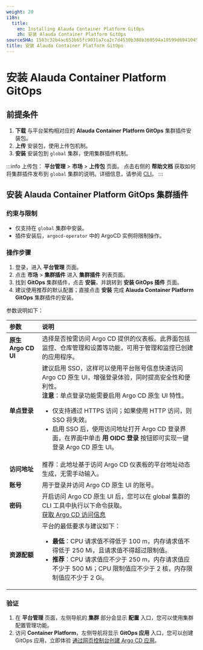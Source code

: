 ```yaml
---
weight: 20
i18n:
  title:
    en: Installing Alauda Container Platform GitOps
    zh: 安装 Alauda Container Platform GitOps
sourceSHA: 1583c32b4ac653b65fc9031a7ca2c7d4530b388b360594a10599d69410454270
title: 安装 Alauda Container Platform GitOps
---
```


# 安装 Alauda Container Platform GitOps

## 前提条件

1. **下载** 与平台架构相对应的 **Alauda Container Platform GitOps** 集群插件安装包。
2. **上传** 安装包，使用上传包机制。
3. **安装** 安装包到 `global` 集群，使用集群插件机制。

:::info
上传包：
**平台管理** > **市场** > **上传包** 页面。
点击右侧的 **帮助文档** 获取如何将集群插件发布到 `global` 集群的说明。详细信息，请参阅 [CLI](/ui/cli_tools/index.mdx)。
:::

## 安装 Alauda Container Platform GitOps 集群插件

### 约束与限制

- 仅支持在 `global` 集群中安装。
- 插件安装后，`argocd-operator` 中的 ArgoCD 实例将限制操作。

### 操作步骤

1. 登录，进入 **平台管理** 页面。
2. 点击 **市场** > **集群插件** 进入 **集群插件** 列表页面。
3. 找到 **GitOps** 集群插件，点击 **安装**，并跳转到 **安装 GitOps 插件** 页面。
4. 建议使用推荐的默认配置；直接点击 **安装** 完成 **Alauda Container Platform GitOps** 集群插件的安装。

参数说明如下：

| **参数**           | **说明**                                                                                                                                                                                                                                                                                                                                                                                                                                                                                                                                                        |
| :------------------ | :----------------------------------------------------------------------------------------------------------------------------------------------------------------------------------------------------------------------------------------------------------------------------------------------------------------------------------------------------------------------------------------------------------------------------------------------------------------------------------------------------------------------------------------------------------------- |
| **原生 Argo CD UI** | 选择是否按需访问 Argo CD 提供的仪表板。此界面包括监控、仓库管理和设置等功能，可用于管理和监控已创建的应用程序。                                                                                                                                                                                                                                                                                                                                                                                                                                      |
| **单点登录**        | 建议启用 SSO，这样可以使用平台账号信息快速访问 Argo CD 原生 UI，增强登录体验，同时提高安全性和便利性。<br /> **注意**：单点登录功能需要启用 Argo CD 原生 UI 特性。 <ul><li>仅支持通过 HTTPS 访问；如果使用 HTTP 访问，则 SSO 将失效。</li><li>启用 SSO 后，使用访问地址打开 Argo CD 登录界面，在界面中单击 **用 OIDC 登录** 按钮即可实现一键登录 Argo CD 原生 UI。</li></ul> |
| **访问地址**        | 推荐：此地址基于访问 Argo CD 仪表板的平台地址动态生成，无需手动输入。                                                                                                                                                                                                                                                                                                                                                                                                                                       |
| **账号**            | 用于登录并访问 Argo CD 原生 UI 的账号。                                                                                                                                                                                                                                                                                                                                                                                                                                                                                                                               |
| **密码**            | 开启访问 Argo CD 原生 UI 后，您可以在 global 集群的 CLI 工具中执行以下命令获取。<br />[获取 Argo CD 访问信息](../how_to/argocd_info.mdx#argocd-password-cli)                                                                                                                                                                                                                                                                                                                                                                                         |
| **资源配额**        | 平台的最低要求与建议如下：<ul><li> **最低**：CPU 请求值不得低于 100 m，内存请求值不得低于 250 Mi，且请求值不得超过限制值。</li><li> **推荐**：CPU 请求值应不少于 250 m，内存请求值应不少于 500 Mi；CPU 限制值应不少于 2 核，内存限制值应不少于 2 Gi。</li></ul>                                                                                                                                                |

### 验证

1. 在 **平台管理** 页面，左侧导航的 **集群** 部分会显示 **配置** 入口，您可以使用集群配置管理功能。
2. 访问 **Container Platform**，左侧导航将显示 **GitOps 应用** 入口，您可以创建 GitOps 应用，立即体验 [通过网页控制台创建 Argo CD 应用](../how_to/create_gitops_app.mdx)。

